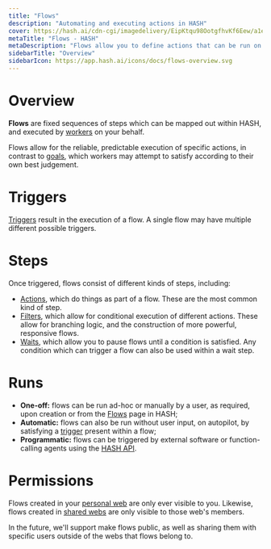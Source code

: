 ```yaml
---
title: "Flows"
description: "Automating and executing actions in HASH"
cover: https://hash.ai/cdn-cgi/imagedelivery/EipKtqu98OotgfhvKf6Eew/a1ec4234-31bf-4d65-5c03-18c31f43ae00/public
metaTitle: "Flows - HASH"
metaDescription: "Flows allow you to define actions that can be run on a schedule, in response to a trigger, or manually"
sidebarTitle: "Overview"
sidebarIcon: https://app.hash.ai/icons/docs/flows-overview.svg
---
```


# Overview

**Flows** are fixed sequences of steps which can be mapped out within HASH, and executed by [workers](/guide/workers) on your behalf.

Flows allow for the reliable, predictable execution of specific actions, in contrast to [goals](/guide/workers/goals), which workers may attempt to satisfy according to their own best judgement.

# Triggers

[Triggers](/guide/flows/triggers) result in the execution of a flow. A single flow may have multiple different possible triggers.

# Steps

Once triggered, flows consist of different kinds of steps, including:

- [Actions](/guide/flows/actions), which do things as part of a flow. These are the most common kind of step.
- [Filters](/guide/flows/filters), which allow for conditional execution of different actions. These allow for branching logic, and the construction of more powerful, responsive flows.
- [Waits](/guide/flows/waits), which allow you to pause flows until a condition is satisfied. Any condition which can trigger a flow can also be used within a wait step.

# Runs

- **One-off:** flows can be run ad-hoc or manually by a user, as required, upon creation or from the [Flows](https://app.hash.ai/flows) page in HASH;
- **Automatic:** flows can also be run without user input, on autopilot, by satisfying a [trigger](/guide/flows/triggers) present within a flow;
- **Programmatic:** flows can be triggered by external software or function-calling agents using the [HASH API](https://hash.dev/docs/flows/api).

# Permissions

Flows created in your [personal web](/guide/webs#personal-webs) are only ever visible to you. Likewise, flows created in [shared webs](/guide/webs#shared-webs) are only visible to those web's members.

In the future, we'll support make flows public, as well as sharing them with specific users outside of the webs that flows belong to.
